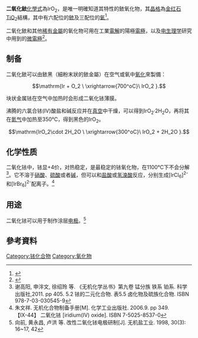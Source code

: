 {{chembox
| Watchedfields = changed
| verifiedrevid = 428744447
| ImageFile = Rutile-unit-cell-3D-balls.png
| ImageSize = 
| IUPACName = 
| OtherNames = Iridium dioxide
|Section1={{Chembox Identifiers
| ChemSpiderID_Ref = {{chemspidercite|correct|chemspider}}
| ChemSpiderID = 10605808
| InChI = 1/Ir.2O/q+4;2*-2
| InChIKey = NSTASKGZCMXIET-UHFFFAOYAQ
| SMILES = [Ir+4].[O-2].[O-2]
| StdInChI_Ref = {{stdinchicite|correct|chemspider}}
| StdInChI = 1S/Ir.2O/q+4;2*-2
| StdInChIKey_Ref = {{stdinchicite|correct|chemspider}}
| StdInChIKey = NSTASKGZCMXIET-UHFFFAOYSA-N
| CASNo = 12030-49-8
| CASNo_Ref = {{cascite|correct|CAS}}
| PubChem = 82821
  }}
|Section2={{Chembox Properties
| Formula = IrO<sub>2</sub>
| MolarMass = 224.22 
| Appearance = 黑色固體
| Density = 11.66 g/cm<sup>3</sup>
| MeltingPtC = 1100
| Melting_notes = 分解
| Solubility = 不溶解
  }}
|Section3={{Chembox Structure
| Coordination = 八面體（銥），三方晶系（氧）
| CrystalStruct = [[金红石|金红石]]（四方晶系）
  }}
|Section7={{Chembox Hazards
| ExternalMSDS = 
| EUIndex = 未列出
| MainHazards = 
| NFPA-H = 
| NFPA-F = 
| NFPA-R = 
| NFPA-O = 
| FlashPt = 不可燃
  }}
|Section8={{Chembox Related
| OtherAnions = [[四氟化铱|四氟化铱]]、[[二硫化銥|二硫化銥]]
| OtherCations = [[二氧化铑|二氧化铑]]、[[二氧化鋨|二氧化鋨]]、[[二氧化鉑|二氧化鉑]]
| OtherCpds = [[四氧化銥|四氧化銥]]
  }}
}}
'''二氧化銥'''[[化學式|化學式]]為IrO<sub>2</sub>，是唯一明確知道其特性的銥氧化物，其[[晶格|晶格]]為[[金红石|金红石]]TiO<sub>2</sub>結構，其中有六配位的[[銥|銥]]及三配位的[[氧|氧]]<ref name="Greenwood">{{Greenwood&Earnshaw}}</ref>。

二氧化銥和其他[[稀有金屬|稀有金屬]]的氧化物可用在工業[[電解|電解]]的陽極[[電極|電極]]，以及[[电生理学|电生理学]]研究中用到的[[微電極_(電生理學)|微電極]]<ref>{{cite journal
|last = Cogan|first = Stuart F.|title = Neural Stimulation and Recording Electrodes|journal = Annual Review of Biomedical Engineering|date = August 2008|volume = 10|issue = 1|pages = 275–309|doi = 10.1146/annurev.bioeng.10.061807.160518}}</ref>。

== 制备 ==
二氧化銥可以由銥黑（細粉末狀的銥金屬）在空气或氧中[[氧化|氧化]]來製備：
::<math>\mathrm{Ir + O_2 \ \xrightarrow{700^oC}\ IrO_2 }.</math>

块状金属铱在空气中加热时会形成二氧化铱薄膜。

沸腾的六氯合铱(IV)酸盐和碱反应并在[[真空|真空]]中干燥，可以得到IrO<sub>2</sub>·2H<sub>2</sub>O，再将其在[[氮气|氮气]]中加热至350℃，得到黑色的IrO<sub>2</sub>。
::<math>\mathrm{IrO_2\cdot 2H_2O \ \xrightarrow{300^oC}\ IrO_2 + 2H_2O }.</math>

== 化学性质 ==
二氧化铱中，铱显+4价，对热稳定，是最稳定的铱氧化物，在1100℃下不会分解<ref>谢高阳, 申泮文, 徐绍玲 等. 《无机化学丛书》第九卷 锰分族 铁系 铂系. 科学出版社,2011. pp 405. 5.2 铱的二元化合物. 表5.5 卤化物及硫族化合物. ISBN 978-7-03-030545-9</ref>。它不溶于[[硝酸|硝酸]]、[[硫酸|硫酸]]或者[[碱|碱]]，但可以和[[盐酸|盐酸]]或[[氢溴酸|氢溴酸]]反应，分别生成[IrCl<sub>6</sub>]<sup>2-</sup>和[IrBr<sub>6</sub>]<sup>2-</sup>配离子。<ref>朱文祥. 无机化合物制备手册[M]. 化学工业出版社. 2006.9. pp 349. 【Ⅸ-44】 二氧化铱 [iridium(IV) oxide]. ISBN 7-5025-8537-0</ref>

== 用途 ==
二氧化铱可以用于制作涂层[[电极|电极]]。<ref>向前, 黄永昌, 卢洪 等. 改性二氧化铱电极研制[J]. 无机盐工业. 1998, 30(3): 16~17, 42</ref>
== 參考資料 ==
{{Reflist}}

{{铱化合物}}
{{Oxides}}

[[Category:铱化合物|Category:铱化合物]]
[[Category:氧化物|Category:氧化物]]